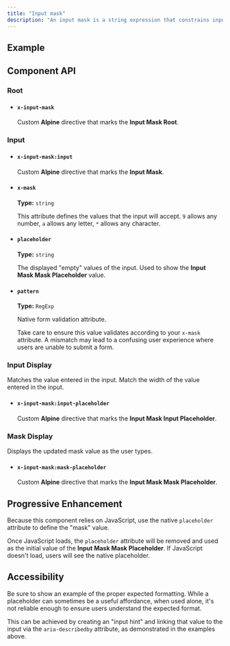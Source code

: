 ```yaml
---
title: "Input mask"
description: "An input mask is a string expression that constrains input to support valid input values."
---
```


## Example

<ComponentPreview title="Input Mask" component="input" variant="input-mask" />

## Component API

### Root

<ContentList>

  - #### `x-input-mask`
    
    Custom **Alpine** directive that marks the **Input Mask Root**.

</ContentList>

### Input

<ContentList>

  - #### `x-input-mask:input`
    
    Custom **Alpine** directive that marks the **Input Mask**.

  - #### `x-mask`

    **Type:** `string`

    This attribute defines the values that the input will accept. `9` allows any number, `a` allows any letter, `*` allows any character.

  - #### `placeholder`

    **Type:** `string`

    The displayed "empty" values of the input. Used to show the **Input Mask Mask Placeholder** value.
  
  - #### `pattern`

     **Type:** `RegExp`

    Native form validation attribute. 
    
    Take care to ensure this value validates according to your `x-mask` attribute. A mismatch may lead to a confusing user experience where users are unable to submit a form.

</ContentList>

### Input Display

  Matches the value entered in the input. Match the width of the value entered in the input.

<ContentList>

  - #### `x-input-mask:input-placeholder`
    
    Custom **Alpine** directive that marks the **Input Mask Input Placeholder**.

</ContentList>

### Mask Display

Displays the updated mask value as the user types.

<ContentList>

  - #### `x-input-mask:mask-placeholder`
    
    Custom **Alpine** directive that marks the **Input Mask Mask Placeholder**.


</ContentList>

## Progressive Enhancement

Because this component relies on JavaScript, use the native `placeholder` attribute to define the "mask" value. 

Once JavaScript loads, the `placeholder` attribute will be removed and used as the initial value of the **Input Mask Mask Placeholder**. If JavaScript doesn't load, users will see the native placeholder.

## Accessibility

Be sure to show an example of the proper expected formatting. While a placeholder can sometimes be a useful affordance, when used alone, it's not reliable enough to ensure users understand the expected format.

This can be achieved by creating an "input hint" and linking that value to the input via the `aria-describedby` attribute, as demonstrated in the examples above.
